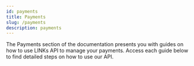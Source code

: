 ```yaml
---
id: payments
title: Payments
slug: /payments
description: payments
---
```


The Payments section of the documentation presents you with guides on how to use LINKs API to manage your payments. Access each guide below to find detailed steps on how to use our API.

<CardList cols={3}>

<Card
  title="Creating Payments"
  link="/how-to-create-a-payment"
  icon="CreditCard"
  iconType="duotone"
  iconSize="32px"
/>

<Card
  title="Refunding a Payment"
  link="/how-to-refund-a-payment"
  icon="Rewind"
  iconType="duotone"
  iconSize="32px"
/>

<Card
  title="Voiding a Payment"
  link="/how-to-void-a-payment"
  icon="XSquare"
  iconType="duotone"
  iconSize="32px"
/>

</CardList>
